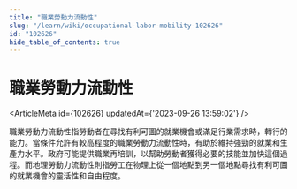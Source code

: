 ```yaml
---
title: "職業勞動力流動性"
slug: "/learn/wiki/occupational-labor-mobility-102626"
id: "102626"
hide_table_of_contents: true
---
```



# 職業勞動力流動性

<ArticleMeta id={102626} updatedAt={'2023-09-26 13:59:02'} />
<div className='border-solid border-b border-t-0 my-4 border-[var(--ifm-color-gray-300)]' />

職業勞動力流動性指勞動者在尋找有利可圖的就業機會或滿足行業需求時，轉行的能力。當條件允許有較高程度的職業勞動力流動性時，有助於維持強勁的就業和生產力水平。政府可能提供職業再培訓，以幫助勞動者獲得必要的技能並加快這個過程。而地理勞動力流動性則指勞工在物理上從一個地點到另一個地點尋找有利可圖的就業機會的靈活性和自由程度。
